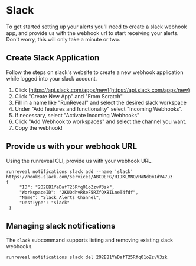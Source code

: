 # Slack

To get started setting up your alerts you'll need to create a slack webhook app, and provide us with the webhook url to start receiving your alerts. Don't worry, this will only take a minute or two.

## Create Slack Application

Follow the steps on slack's website to create a new webhook application while logged into your slack account.

1. Click [https://api.slack.com/apps/new](https://api.slack.com/apps/new)
2. Click "Create New App" and "From Scratch"
3. Fill in a name like "RunReveal" and select the desired slack workspace
4. Under "Add features and functionality" select "Incoming Webhooks".
5. If necessary, select "Activate Incoming Webhooks"
6. Click "Add Webhook to workspaces" and select the channel you want.
7. Copy the webhook!

## Provide us with your webhook URL

Using the runreveal CLI, provide us with your webhook URL.

```
runreveal notifications slack add --name 'slack' https://hooks.slack.com/services/ABCDEFG/HIJKLMNO/RaNd0m1dV47u3
{
     "ID": "2O2EB1YeDafT25RfqO1oZzvV3zk",
     "WorkspaceID": "2KUOdhvRReF5RZfQX8ILneT4fdf",
     "Name": "Slack Alerts Channel",
     "DestType": "slack"
 }
```

## Managing slack notifications

The `slack` subcommand supports listing and removing existing slack webhooks.

```
runreveal notifications slack del 2O2EB1YeDafT25RfqO1oZzvV3zk
```
